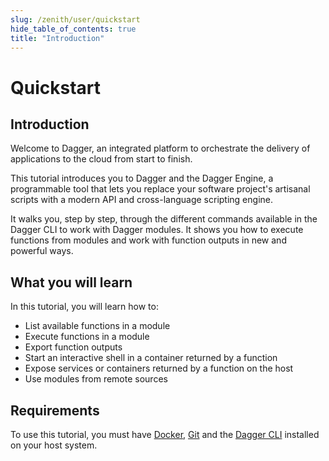 ```yaml
---
slug: /zenith/user/quickstart
hide_table_of_contents: true
title: "Introduction"
---
```


# Quickstart

## Introduction

Welcome to Dagger, an integrated platform to orchestrate the delivery of applications to the cloud from start to finish.

This tutorial introduces you to Dagger and the Dagger Engine, a programmable tool that lets you replace your software project's artisanal scripts with a modern API and cross-language scripting engine.

It walks you, step by step, through the different commands available in the Dagger CLI to work with Dagger modules. It shows you how to execute functions from modules and work with function outputs in new and powerful ways.

## What you will learn

In this tutorial, you will learn how to:

- List available functions in a module
- Execute functions in a module
- Export function outputs
- Start an interactive shell in a container returned by a function
- Expose services or containers returned by a function on the host
- Use modules from remote sources

## Requirements

To use this tutorial, you must have [Docker](https://docs.docker.com/engine/install/), [Git](https://git-scm.com/book/en/v2/Getting-Started-Installing-Git) and the [Dagger CLI](../329058-install.md) installed on your host system.
